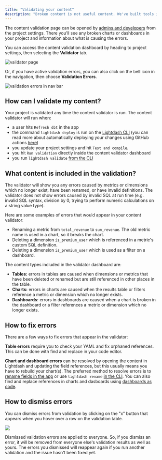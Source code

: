 ```yaml
---
title: "Validating your content"
description: "Broken content is not useful content. We've built tools in Lightdash to help validate your content so you can keep it useful and we'll notify you when it isn't."
---
```


The content validation page can be opened by [admins and developers](/references/roles) from the project settings. There you'll see any broken charts or dashboards in your project and information about what is causing the errors.

You can access the content validation dashboard by heading to project settings, then selecting the **Validator** tab. 

![validator page](/images/references/validator-page.jpg)

Or, if you have active validation errors, you can also click on the bell icon in the navigation, then choose **Validation Errors**.

![validation errors in nav bar](/images/references/validation-errors.png)


## How can I validate my content?

Your project is validated any time the content validator is run. The content validator will run when:

* a user hits `Refresh dbt` in the app
* the command `lightdash deploy` is run on the [Lightdash CLI](/get-started/develop-in-lightdash/intro) (you can read more about automatically deploying your changes using GitHub actions [here](/guides/cli/how-to-use-lightdash-deploy#automatically-deploy-your-changes-to-lightdash-using-a-github-action))
* you update your project settings and hit `Test and compile`.
* you hit `Run validation` directly inside the content validator dashboard
* you run `lightdash validate` [from the CLI](/guides/cli/how-to-use-lightdash-validate)


## What content is included in the validation?

The validator will show you any errors caused by metrics or dimensions which no longer exist, have been renamed, or have invalid definitions. The validator does not show errors caused by invalid SQL at run time (e.g. invalid SQL syntax, division by 0, trying to perform numeric calculations on a string value type).

Here are some examples of errors that would appear in your content validator:

* Renaming a metric from `total_revenue` to `sum_revenue`. The old metric name is used in a chart, so it breaks the chart.
* Deleting a dimension `is_premium_user` which is referenced in a metric's custom SQL definition.
* Deleting a dimension `is_premium_user` which is used as a filter on a dashboard.

The content types included in the validator dashboard are:

* **Tables:** errors in tables are caused when dimensions or metrics that have been deleted or renamed but are still referenced in other places in the table.
* **Charts:** errors in charts are caused when the results table or filters reference a metric or dimension which no longer exists.
* **Dashboards:** errors in dashboards are caused when a chart is broken in the dashboard or a filter references a metric or dimension which no longer exists.


## How to fix errors

There are a few ways to fix errors that appear in the validator:

**Table errors** require you to check your YAML and fix orphaned references. This can be done with find and replace in your code editor. 

**Chart and dashboard errors** can be resolved by opening the content in Lightdash and updating the field references, but this usually means you have to rebuild your chart(s). The preferred method to resolve errors is to [rename fields in the app](/guides/renaming-models-and-fields#rename-in-lightdash) or use `lightdash rename` [in the CLI](/guides/renaming-models-and-fields#rename-in-the-cli). You can also find and replace references in charts and dasboards using [dashboards as code](/references/dashboards-as-code).


## How to dismiss errors

You can dismiss errors from validation by clicking on the "x" button that appears when you hover over a row on the validation table.

![](/images/references/validator-dismiss-errors.png)

Dismissed validation errors are applied to everyone. So, if you dismiss an error, it will be removed from everyone else's validation results as well as yours. The errors you dismissed will reappear again if you run another validation and the issue hasn't been fixed yet.
